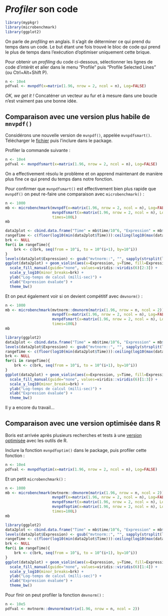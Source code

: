 
# *Profiler* son code

```r
library(mypkgr)
library(microbenchmark)
library(ggplot2)
```

On parle de *profiling* en anglais. Il s'agit de déterminer ce qui prend
du temps dans un code. Le but étant une fois trouvé le bloc de code qui prend
le plus de temps dans l'exécution d'optimiser uniquement cette brique.

Pour obtenir un *profiling* du code ci-dessous, sélectionner les lignes de code
d’intérêt et aller dans le menu "Profile" puis "Profile Selected Lines" (ou
Ctrl+Alt+Shift P).

```r
n <- 10e4
pdfval <- mvnpdf(x=matrix(1.96, nrow = 2, ncol = n), Log=FALSE)
```

*OK, we get it !* Concaténer un vecteur au fur et à mesure dans une boucle
n'est vraiment pas une bonne idée.

## Comparaison avec une version plus habile de `mnvpdf()`

Considérons une nouvelle version de `mvnpdf()`, appelée `mvnpdfsmart()`.
Télécharger le
[fichier](https://r-dev-perf.borishejblum.science/FormationRavancee_dev_perf_files/mvnpdfsmart.R) puis
l'inclure dans le package.

Profiler la commande suivante :

```r
n <- 10e4
pdfval <- mvnpdfsmart(x=matrix(1.96, nrow = 2, ncol = n), Log=FALSE)
```

On a effectivement résolu le problème et on apprend maintenant de manière plus
fine ce qui prend du temps dans notre fonction.

Pour confirmer que `mvnpdfsmart()` est effectivement bien plus rapide que
`mvnpdf()` on peut re-faire une comparaison avec `microbenchmark()` :

```r
n <- 1000
mb <- microbenchmark(mvnpdf(x=matrix(1.96, nrow = 2, ncol = n), Log=FALSE),
                     mvnpdfsmart(x=matrix(1.96, nrow = 2, ncol = n), Log=FALSE),
                     times=100L)
mb
```

```r
data2plot <- cbind.data.frame("Time" = mb$time/10^6, "Expression" = mb$expr)
rangeTime <- c(floor(log10(min(data2plot$Time))):ceiling(log10(max(data2plot$Time))))
brk <- NULL
for(i in rangeTime){
    brk <- c(brk, seq(from = 10^i, to = 10^(i+1), by=10^i))
}
levels(data2plot$Expression) <- gsub("mvtnorm::", "", sapply(strsplit(levels(data2plot$Expression), "(", fixed=T), "[", 1))
ggplot(data2plot) + geom_violin(aes(x=Expression, y=Time, fill=Expression), alpha=0.8)  +
  scale_fill_manual(guide="none", values=viridis::viridis(6)[2:3]) + 
  scale_y_log10(minor_breaks=brk) +
  ylab("Log-temps de calcul (milli-sec)") +
  xlab("Expression évaluée") +
  theme_bw()
```

Et on peut également voir si on devient compétitif avec `dmvnorm()` :

```r
n <- 1000
mb <- microbenchmark(mvtnorm::dmvnorm(matrix(1.96, nrow = n, ncol = 2)),
                     mvnpdf(x=matrix(1.96, nrow = 2, ncol = n), Log=FALSE),
                     mvnpdfsmart(x=matrix(1.96, nrow = 2, ncol = n), Log=FALSE),
                     times=100L)
mb
```

```r
library(ggplot2)
data2plot <- cbind.data.frame("Time" = mb$time/10^6, "Expression" = mb$expr)
levels(data2plot$Expression) <- gsub("mvtnorm::", "", sapply(strsplit(levels(data2plot$Expression), "(", fixed=T), "[", 1))
rangeTime <- c(floor(log10(min(data2plot$Time))):ceiling(log10(max(data2plot$Time))))
brk <- NULL
for(i in rangeTime){
    brk <- c(brk, seq(from = 10^i, to = 10^(i+1), by=10^i))
}
ggplot(data2plot) + geom_violin(aes(x=Expression, y=Time, fill=Expression), alpha=0.8)  +
  scale_fill_manual(guide="none", values=viridis::viridis(6)[1:3]) + 
  scale_y_log10(minor_breaks=brk) + 
  ylab("Log-temps de calcul (milli-sec)") +
  xlab("Expression évaluée") +
  theme_bw()
```

Il y a encore du travail...

## Comparaison avec une version optimisée dans R

Boris est arrivée après plusieurs recherches et tests à une
[version optimisée](https://r-dev-perf.borishejblum.science/FormationRavancee_dev_perf_files/mvnpdfoptim.R)
avec les outils de R.

Inclure la fonction `mvnpdfoptim()` dans le package, puis profiler cette
fonction :

```r
n <- 10e4
pdfval <- mvnpdfoptim(x=matrix(1.96, nrow = 2, ncol = n), Log=FALSE)
```

Et un petit `microbenchmark()` :

```r
n <- 1000
mb <- microbenchmark(mvtnorm::dmvnorm(matrix(1.96, nrow = n, ncol = 2)),
                     mvnpdf(x=matrix(1.96, nrow = 2, ncol = n), Log=FALSE),
                     mvnpdfsmart(x=matrix(1.96, nrow = 2, ncol = n), Log=FALSE),
                     mvnpdfoptim(x=matrix(1.96, nrow = 2, ncol = n), Log=FALSE),
                     times=100L)
mb
```

```r
library(ggplot2)
data2plot <- cbind.data.frame("Time" = mb$time/10^6, "Expression" = mb$expr)
levels(data2plot$Expression) <- gsub("mvtnorm::", "", sapply(strsplit(levels(data2plot$Expression), "(", fixed=T), "[", 1))
rangeTime <- c(floor(log10(min(data2plot$Time))):ceiling(log10(max(data2plot$Time))))
brk <- NULL
for(i in rangeTime){
    brk <- c(brk, seq(from = 10^i, to = 10^(i+1), by=10^i))
}
ggplot(data2plot) + geom_violin(aes(x=Expression, y=Time, fill=Expression), alpha=0.8)  +
  scale_fill_manual(guide="none", values=viridis::viridis(6)[1:4]) +
  scale_y_log10(minor_breaks=brk) + 
  ylab("Log-temps de calcul (milli-sec)") +
  xlab("Expression évaluée") +
  theme_bw()
```

Pour finir on peut profiler la fonction `dmvnorm()` :

```r
n <- 10e5
pdfval <- mvtnorm::dmvnorm(matrix(1.96, nrow = n, ncol = 2))
```

